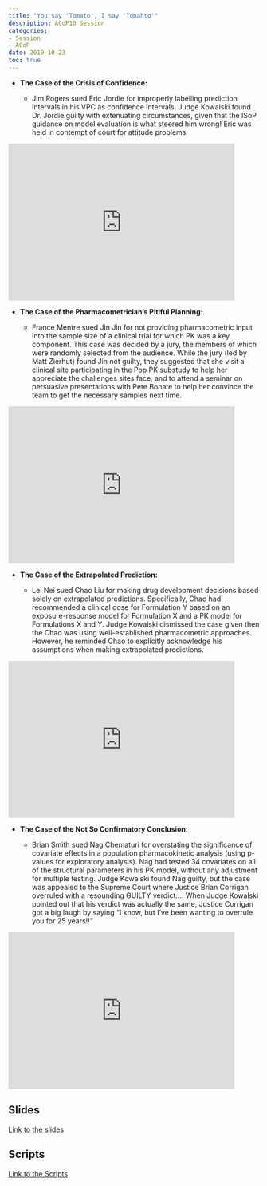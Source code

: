 ```yaml
---
title: "You say 'Tomato', I say 'Tomahto'"
description: ACoP10 Session
categories: 
- Session
- ACoP 
date: 2019-10-23
toc: true
---
```


-   **The Case of the Crisis of Confidence:**

    -   Jim Rogers sued Eric Jordie for improperly labelling prediction intervals in his VPC as confidence intervals. Judge Kowalski found Dr. Jordie guilty with extenuating circumstances, given that the ISoP guidance on model evaluation is what steered him wrong! Eric was held in contempt of court for attitude problems

<iframe width="90%" height="315" src="https://www.youtube.com/embed/by7_JUtbe2U" frameborder="0" allowfullscreen>

</iframe>

-   **The Case of the Pharmacometrician's Pitiful Planning:**

    -   France Mentre sued Jin Jin for not providing pharmacometric input into the sample size of a clinical trial for which PK was a key component. This case was decided by a jury, the members of which were randomly selected from the audience. While the jury (led by Matt Zierhut) found Jin not guilty, they suggested that she visit a clinical site participating in the Pop PK substudy to help her appreciate the challenges sites face, and to attend a seminar on persuasive presentations with Pete Bonate to help her convince the team to get the necessary samples next time.

<iframe width="90%" height="315" src="https://www.youtube.com/embed/6UXGhrI2A6I" frameborder="0" allowfullscreen>

</iframe>

-   **The Case of the Extrapolated Prediction:**

    -   Lei Nei sued Chao Liu for making drug development decisions based solely on extrapolated predictions. Specifically, Chao had recommended a clinical dose for Formulation Y based on an exposure-response model for Formulation X and a PK model for Formulations X and Y. Judge Kowalski dismissed the case given then the Chao was using well-established pharmacometric approaches. However, he reminded Chao to explicitly acknowledge his assumptions when making extrapolated predictions.

<iframe width="90%" height="315" src="https://www.youtube.com/embed/FgZRsXhdja4" frameborder="0" allowfullscreen>

</iframe>

-   **The Case of the Not So Confirmatory Conclusion:**

    -   Brian Smith sued Nag Chematuri for overstating the significance of covariate effects in a population pharmacokinetic analysis (using p-values for exploratory analysis). Nag had tested 34 covariates on all of the structural parameters in his PK model, without any adjustment for multiple testing. Judge Kowalski found Nag guilty, but the case was appealed to the Supreme Court where Justice Brian Corrigan overruled with a resounding GUILTY verdict.... When Judge Kowalski pointed out that his verdict was actually the same, Justice Corrigan got a big laugh by saying "I know, but I've been wanting to overrule you for 25 years!!"

<iframe width="90%" height="315" src="https://www.youtube.com/embed/olo5QibDbOs" frameborder="0" allowfullscreen>

</iframe>


## Slides

[Link to the slides](https://higherlogicdownload.s3.amazonaws.com/AMSTAT/55557379-e8d6-4476-bccf-8ef2ef3dc4ef/UploadedImages/ACOP10/SXP_ALL_SLIDES.pdf)

## Scripts

[Link to the Scripts](https://higherlogicdownload.s3.amazonaws.com/AMSTAT/55557379-e8d6-4476-bccf-8ef2ef3dc4ef/UploadedImages/ACOP10/ALL_SCRIPTS.pdf)
